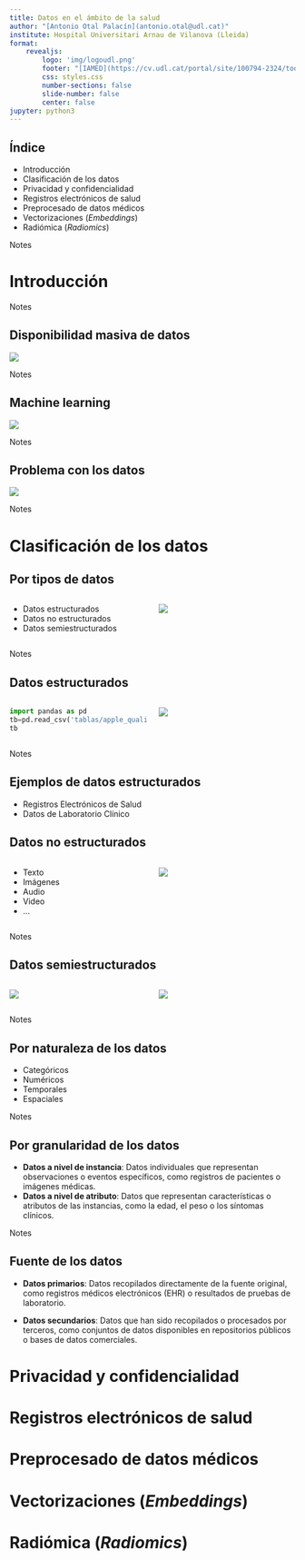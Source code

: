 ---
title: Datos en el ámbito de la salud
author: "[Antonio Otal Palacín](antonio.otal@udl.cat)"
institute: Hospital Universitari Arnau de Vilanova (Lleida)
format: 
    revealjs:
        logo: 'img/logoudl.png'
        footer: "[IAMED](https://cv.udl.cat/portal/site/100794-2324/tool/3d5c2c81-a50b-43ce-a0bf-ecbfd152350b)"
        css: styles.css
        number-sections: false
        slide-number: false
        center: false
jupyter: python3   
---

## Índice

-   Introducción
-   Clasificación de los datos
-   Privacidad y confidencialidad
-   Registros electrónicos de salud
-   Preprocesado de datos médicos
-   Vectorizaciones (*Embeddings*)
-   Radiómica (*Radiomics*)

::: notes
Notes
:::

# Introducción 

::: notes
Notes
:::

## Disponibilidad masiva de datos

![](img/Intro1.jpg){fig-align="center"}

::: notes
Notes
:::

## Machine learning

![](img/Intro2.jpg){fig-align="center"}

::: notes
Notes
:::

## Problema con los datos

![](img/Intro3.jpg){fig-align="center"}

::: notes
Notes
:::

# Clasificación de los datos

## Por tipos de datos

::: columns
::: {.column width="50%" }

-   Datos estructurados
-   Datos no estructurados
-   Datos semiestructurados


:::

::: {.column width="50%"}
![](img/TiposDatos.jpg){fig-align="right"}


:::
:::


::: notes
Notes
:::

## Datos estructurados

::: columns
::: {.column width="50%" }

```{python}
import pandas as pd
tb=pd.read_csv('tablas/apple_quality.csv')
tb
```


:::

::: {.column width="50%"}
![](img/DatosEstructurados1.jpg){fig-align="right"}


:::
:::


::: notes
Notes
:::

## Ejemplos de datos estructurados

-   Registros Electrónicos de Salud
-   Datos de Laboratorio Clínico


## Datos no estructurados

::: columns
::: {.column width="50%"}

-   Texto
-   Imágenes
-   Audio
-   Video
-   ...

:::

::: {.column width="50%"}
![](img/DatosNoEstructurados1.jpg)


:::
:::



::: notes
Notes
:::


## Datos semiestructurados

::: columns
::: {.column width="50%"}
![](https://www.diegocalvo.es/wp-content/uploads/2017/11/datos_semiestructurados.png)



:::

::: {.column width="50%"}
![](https://www.dicomstandard.org/images/librariesprovider2/default-album/dicom-logo.jpg?sfvrsn=7e5f288b_2)


:::
:::



::: notes
Notes
:::


## Por naturaleza de los datos

- Categóricos
- Numéricos
- Temporales
- Espaciales
  
::: notes
Notes
:::

## Por granularidad de los datos

- **Datos a nivel de instancia**: Datos individuales que representan observaciones o eventos
específicos, como registros de pacientes o imágenes médicas.
- **Datos a nivel de atributo**: Datos que representan características o atributos de las instancias,
como la edad, el peso o los síntomas clínicos.

::: notes
Notes
:::

## Fuente de los datos

- **Datos primarios**: Datos recopilados directamente de la fuente original, como registros
médicos electrónicos (EHR) o resultados de pruebas de laboratorio.

- **Datos secundarios**: Datos que han sido recopilados o procesados por terceros, como
conjuntos de datos disponibles en repositorios públicos o bases de datos comerciales.


# Privacidad y confidencialidad


# Registros electrónicos de salud


# Preprocesado de datos médicos


# Vectorizaciones (*Embeddings*)


# Radiómica (*Radiomics*)